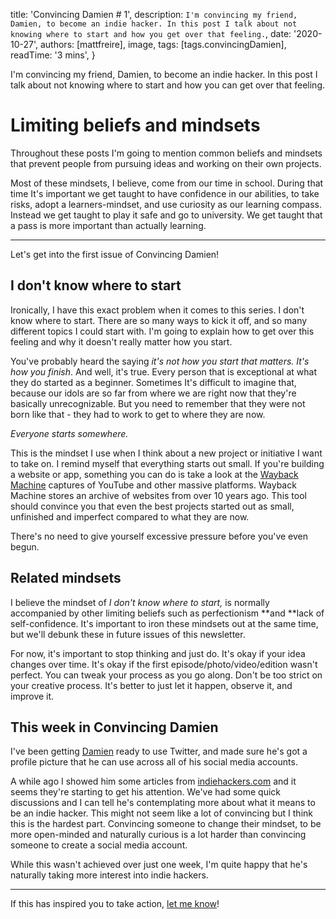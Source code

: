 
  title: 'Convincing Damien # 1',
  description: `I'm convincing my friend, Damien, to become an indie hacker. In this post I talk about not knowing where to start and how you get over that feeling.`,
  date: '2020-10-27',
  authors: [mattfreire],
  image,
  tags: [tags.convincingDamien],
  readTime: '3 mins',
}

I'm convincing my friend, Damien, to become an indie hacker. In this post I talk about not knowing where to start and how you can get over that feeling.

<!--more-->

# Limiting beliefs and mindsets

Throughout these posts I'm going to mention common beliefs and mindsets that prevent people from pursuing ideas and working on their own projects.

Most of these mindsets, I believe, come from our time in school. During that time It's important we get taught to have confidence in our abilities, to take risks, adopt a learners-mindset, and use curiosity as our learning compass. Instead we get taught to play it safe and go to university. We get taught that a pass is more important than actually learning.

---

Let's get into the first issue of Convincing Damien!

## I don't know where to start

Ironically, I have this exact problem when it comes to this series. I don't know where to start. There are so many ways to kick it off, and so many different topics I could start with. I'm going to explain how to get over this feeling and why it doesn't really matter how you start.

You've probably heard the saying *it's not how you start that matters. It's how you finish*. And well, it's true. Every person that is exceptional at what they do started as a beginner. Sometimes It's difficult to imagine that, because our idols are so far from where we are right now that they're basically unrecognizable. But you need to remember that they were not born like that - they had to work to get to where they are now.

*Everyone starts somewhere.*

This is the mindset I use when I think about a new project or initiative I want to take on. I remind myself that everything starts out small. If you're building a website or app, something you can do is take a look at the [Wayback Machine](https://web.archive.org/) captures of YouTube and other massive platforms. Wayback Machine stores an archive of websites from over 10 years ago. This tool should convince you that even the best projects started out as small, unfinished and imperfect compared to what they are now.

There's no need to give yourself excessive pressure before you've even begun.

## Related mindsets

I believe the mindset of *I don't know where to start,* is normally accompanied by other limiting beliefs such as perfectionism **and **lack of self-confidence. It's important to iron these mindsets out at the same time, but we'll debunk these in future issues of this newsletter.

For now, it's important to stop thinking and just do. It's okay if your idea changes over time. It's okay if the first episode/photo/video/edition wasn't perfect. You can tweak your process as you go along. Don't be too strict on your creative process. It's better to just let it happen, observe it, and improve it.

## This week in Convincing Damien

I've been getting [Damien](https://twitter.com/Damiensdg) ready to use Twitter, and made sure he's got a profile picture that he can use across all of his social media accounts.

A while ago I showed him some articles from [indiehackers.com](http://indiehackers.com) and it seems they're starting to get his attention. We've had some quick discussions and I can tell he's contemplating more about what it means to be an indie hacker. This might not seem like a lot of convincing but I think this is the hardest part. Convincing someone to change their mindset, to be more open-minded and naturally curious is a lot harder than convincing someone to create a social media account. 

While this wasn't achieved over just one week, I'm quite happy that he's naturally taking more interest into indie hackers.

---

If this has inspired you to take action, [let me know](https://twitter.com/mattfreire)!


